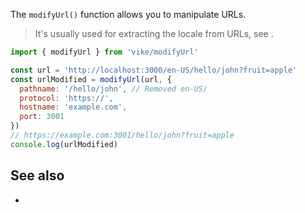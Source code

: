 
The `modifyUrl()` function allows you to manipulate URLs.

> It's usually used for extracting the locale from URLs, see <Link href="/i18n" />.

```js
import { modifyUrl } from 'vike/modifyUrl'

const url = 'http://localhost:3000/en-US/hello/john?fruit=apple'
const urlModified = modifyUrl(url, {
  pathname: '/hello/john', // Removed en-US/
  protocol: 'https://',
  hostname: 'example.com',
  port: 3001
})
// https://example.com:3001/hello/john?fruit=apple
console.log(urlModified)
```


## See also

- <Link href="/i18n" />
